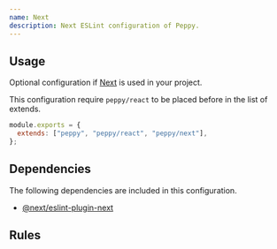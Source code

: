 ```yaml
---
name: Next
description: Next ESLint configuration of Peppy.
---
```


## Usage

Optional configuration if [Next](https://nextjs.org/) is used in your project.

This configuration require `peppy/react` to be placed before in the list of extends.

```js
module.exports = {
  extends: ["peppy", "peppy/react", "peppy/next"],
};
```

## Dependencies

The following dependencies are included in this configuration.

- [@next/eslint-plugin-next](https://nextjs.org/docs/pages/building-your-application/configuring/eslint#eslint-plugin)

## Rules

<Rules configName="next" />
